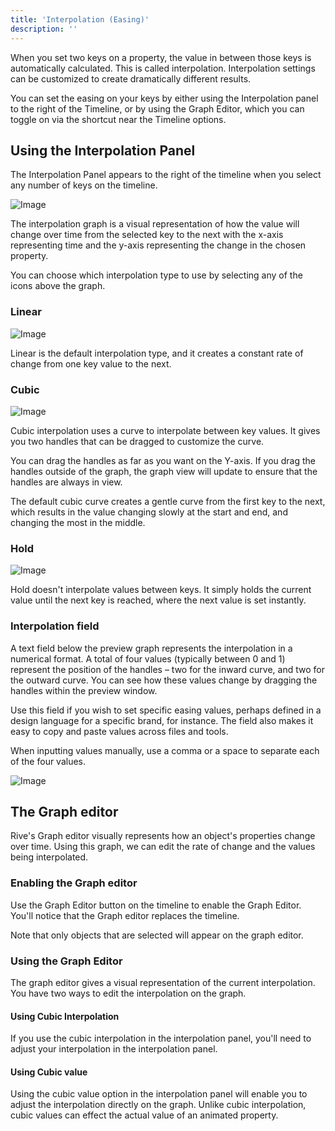 ```yaml
---
title: 'Interpolation (Easing)'
description: ''
---
```



<YouTube id="9xguOdcuhOo" />

When you set two keys on a property, the value in between those keys is automatically calculated. This is called interpolation. Interpolation settings can be customized to create dramatically different results.

You can set the easing on your keys by either using the Interpolation panel to the right of the Timeline, or by using the Graph Editor, which you can toggle on via the shortcut near the Timeline options.

## Using the Interpolation Panel

The Interpolation Panel appears to the right of the timeline when you select any number of keys on the timeline.

![Image](/images/editor/animate-mode/dfb3cbee-603c-4fd5-932f-ad07defaaca2.webp)

The interpolation graph is a visual representation of how the value will change over time from the selected key to the next with the x-axis representing time and the y-axis representing the change in the chosen property.

You can choose which interpolation type to use by selecting any of the icons above the graph.

### Linear

![Image](https://ucarecdn.com/992113a2-f03d-43be-9f22-d638fa48ba70/)

Linear is the default interpolation type, and it creates a constant rate of change from one key value to the next.

### Cubic

![Image](https://ucarecdn.com/c37db072-f932-4bbd-8232-19b6ef59e901/)

Cubic interpolation uses a curve to interpolate between key values. It gives you two handles that can be dragged to customize the curve.

You can drag the handles as far as you want on the Y-axis. If you drag the handles outside of the graph, the graph view will update to ensure that the handles are always in view.

The default cubic curve creates a gentle curve from the first key to the next, which results in the value changing slowly at the start and end, and changing the most in the middle.

### Hold

![Image](https://ucarecdn.com/39d5d86c-d390-4500-acdb-ad57d3e89539/)

Hold doesn't interpolate values between keys. It simply holds the current value until the next key is reached, where the next value is set instantly.

### Interpolation field

A text field below the preview graph represents the interpolation in a numerical format. A total of four values (typically between 0 and 1) represent the position of the handles – two for the inward curve, and two for the outward curve. You can see how these values change by dragging the handles within the preview window.

Use this field if you wish to set specific easing values, perhaps defined in a design language for a specific brand, for instance. The field also makes it easy to copy and paste values across files and tools.

When inputting values manually, use a comma or a space to separate each of the four values.

![Image](https://ucarecdn.com/b8f9898c-ea40-404f-8749-daf1fec86325/)

## The Graph editor

Rive's Graph editor visually represents how an object's properties change over time. Using this graph, we can edit the rate of change and the values being interpolated.

### Enabling the Graph editor

Use the Graph Editor button on the timeline to enable the Graph Editor. You'll notice that the Graph editor replaces the timeline.

Note that only objects that are selected will appear on the graph editor.

### Using the Graph Editor

The graph editor gives a visual representation of the current interpolation. You have two ways to edit the interpolation on the graph.

#### Using Cubic Interpolation

If you use the cubic interpolation in the interpolation panel, you'll need to adjust your interpolation in the interpolation panel.

#### Using Cubic value

Using the cubic value option in the interpolation panel will enable you to adjust the interpolation directly on the graph. Unlike cubic interpolation, cubic values can effect the actual value of an animated property.
